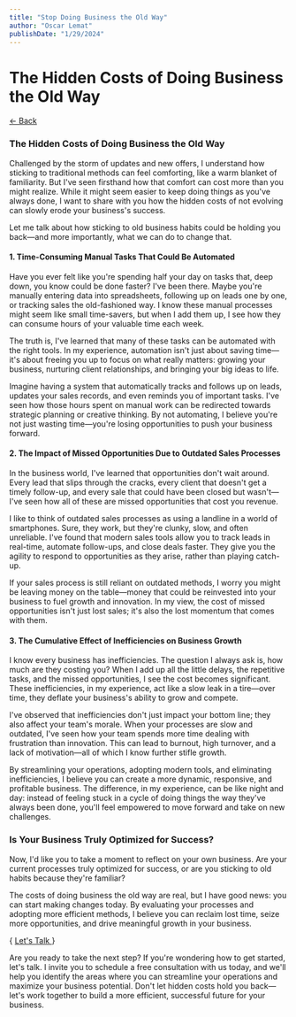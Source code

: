 ```yaml
---
title: "Stop Doing Business the Old Way"
author: "Oscar Lemat"
publishDate: "1/29/2024"
---
```


# The Hidden Costs of Doing Business the Old Way

<a href="/blogs"> ← Back </a> 


### **The Hidden Costs of Doing Business the Old Way**

Challenged by the storm of updates and new offers, I understand how sticking to traditional methods can feel comforting, like a warm blanket of familiarity. But I've seen firsthand how that comfort can cost more than you might realize. While it might seem easier to keep doing things as you've always done, I want to share with you how the hidden costs of not evolving can slowly erode your business's success.

Let me talk about how sticking to old business habits could be holding you back—and more importantly, what we can do to change that.

#### **1. Time-Consuming Manual Tasks That Could Be Automated**

Have you ever felt like you're spending half your day on tasks that, deep down, you know could be done faster? I've been there. Maybe you're manually entering data into spreadsheets, following up on leads one by one, or tracking sales the old-fashioned way. I know these manual processes might seem like small time-savers, but when I add them up, I see how they can consume hours of your valuable time each week.

The truth is, I've learned that many of these tasks can be automated with the right tools. In my experience, automation isn't just about saving time—it's about freeing you up to focus on what really matters: growing your business, nurturing client relationships, and bringing your big ideas to life.

Imagine having a system that automatically tracks and follows up on leads, updates your sales records, and even reminds you of important tasks. I've seen how those hours spent on manual work can be redirected towards strategic planning or creative thinking. By not automating, I believe you're not just wasting time—you're losing opportunities to push your business forward.

#### **2. The Impact of Missed Opportunities Due to Outdated Sales Processes**

In the business world, I've learned that opportunities don't wait around. Every lead that slips through the cracks, every client that doesn't get a timely follow-up, and every sale that could have been closed but wasn't—I've seen how all of these are missed opportunities that cost you revenue.

I like to think of outdated sales processes as using a landline in a world of smartphones. Sure, they work, but they're clunky, slow, and often unreliable. I've found that modern sales tools allow you to track leads in real-time, automate follow-ups, and close deals faster. They give you the agility to respond to opportunities as they arise, rather than playing catch-up.

If your sales process is still reliant on outdated methods, I worry you might be leaving money on the table—money that could be reinvested into your business to fuel growth and innovation. In my view, the cost of missed opportunities isn't just lost sales; it's also the lost momentum that comes with them.

#### **3. The Cumulative Effect of Inefficiencies on Business Growth**

I know every business has inefficiencies. The question I always ask is, how much are they costing you? When I add up all the little delays, the repetitive tasks, and the missed opportunities, I see the cost becomes significant. These inefficiencies, in my experience, act like a slow leak in a tire—over time, they deflate your business's ability to grow and compete.

I've observed that inefficiencies don't just impact your bottom line; they also affect your team's morale. When your processes are slow and outdated, I've seen how your team spends more time dealing with frustration than innovation. This can lead to burnout, high turnover, and a lack of motivation—all of which I know further stifle growth.

By streamlining your operations, adopting modern tools, and eliminating inefficiencies, I believe you can create a more dynamic, responsive, and profitable business. The difference, in my experience, can be like night and day: instead of feeling stuck in a cycle of doing things the way they've always been done, you'll feel empowered to move forward and take on new challenges.

### **Is Your Business Truly Optimized for Success?**

Now, I'd like you to take a moment to reflect on your own business. Are your current processes truly optimized for success, or are you sticking to old habits because they're familiar? 

The costs of doing business the old way are real, but I have good news: you can start making changes today. By evaluating your processes and adopting more efficient methods, I believe you can reclaim lost time, seize more opportunities, and drive meaningful growth in your business.

{ <a href="	https://wa.me/14492638941"> Let's Talk </a> }


Are you ready to take the next step? If you're wondering how to get started, let's talk. I invite you to schedule a free consultation with us today, and we'll help you identify the areas where you can streamline your operations and maximize your business potential. Don't let hidden costs hold you back—let's work together to build a more efficient, successful future for your business.